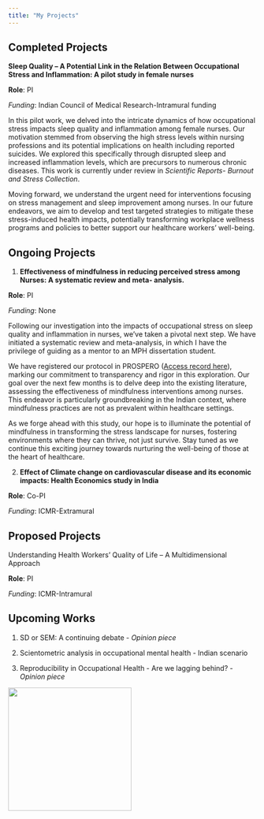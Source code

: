 ```yaml
---
title: "My Projects"
---
```


## Completed Projects

**Sleep Quality -- A Potential Link in the Relation Between Occupational Stress and Inflammation: A pilot study in female nurses**

**Role**: PI

*Funding*: Indian Council of Medical Research-Intramural funding

In this pilot work, we delved into the intricate dynamics of how occupational stress impacts sleep quality and inflammation among female nurses. Our motivation stemmed from observing the high stress levels within nursing professions and its potential implications on health including reported suicides. We explored this specifically through disrupted sleep and increased inflammation levels, which are precursors to numerous chronic diseases. This work is currently under review in *Scientific Reports- Burnout and Stress Collection*.

Moving forward, we understand the urgent need for interventions focusing on stress management and sleep improvement among nurses. In our future endeavors, we aim to develop and test targeted strategies to mitigate these stress-induced health impacts, potentially transforming workplace wellness programs and policies to better support our healthcare workers' well-being.

## Ongoing Projects

1.  **Effectiveness of mindfulness in reducing perceived stress among Nurses: A systematic review and meta- analysis.**

**Role**: PI

*Funding*: None

Following our investigation into the impacts of occupational stress on sleep quality and inflammation in nurses, we've taken a pivotal next step. We have initiated a systematic review and meta-analysis, in which I have the privilege of guiding as a mentor to an MPH dissertation student.

We have registered our protocol in PROSPERO ([Access record here](https://www.crd.york.ac.uk/prospero/display_record.php?RecordID=509223)), marking our commitment to transparency and rigor in this exploration. Our goal over the next few months is to delve deep into the existing literature, assessing the effectiveness of mindfulness interventions among nurses. This endeavor is particularly groundbreaking in the Indian context, where mindfulness practices are not as prevalent within healthcare settings.

As we forge ahead with this study, our hope is to illuminate the potential of mindfulness in transforming the stress landscape for nurses, fostering environments where they can thrive, not just survive. Stay tuned as we continue this exciting journey towards nurturing the well-being of those at the heart of healthcare.

2.  **Effect of Climate change on cardiovascular disease and its economic impacts: Health Economics study in India**

**Role**: Co-PI

*Funding*: ICMR-Extramural

## Proposed Projects

Understanding Health Workers' Quality of Life -- A Multidimensional Approach

**Role**: PI

*Funding*: ICMR-Intramural

## Upcoming Works

1.  SD or SEM: A continuing debate - *Opinion piece*

2.  Scientometric analysis in occupational mental health - Indian scenario

3.  Reproducibility in Occupational Health - Are we lagging behind? - *Opinion piece*

![](S.png){fig-align="center" width="250"}
